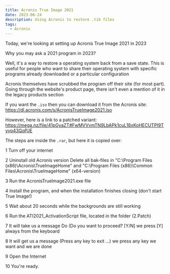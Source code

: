 ```yaml
---
title: Acronis True Image 2021
date: 2023-06-24
description: Using Acronis to restore .tib files
tags:
  - Acronis
---
```


Today, we're looking at setting up Acronis True Image 2021 in 2023

Why you may ask a 2021 program in 2023?

Well, it's a way to restore a operating system back from a save state.
This is useful for people who want to share their operating system with specific programs already downloaded or a particular configuration

Acronis themselves have scrubbed the program off their site (for most part).
Going through the website's product page, there isn't even a mention of it in the legacy products section

If you want the `.iso` then you can download it from the Acronis site: https://dl.acronis.com/s/AcronisTrueImage2021.iso

However, here is a link to a patched variant: 
https://mega.nz/file/41pGyaZT#FwMVVvmTN9LbAPk1cuL18xKoHECUTPI9Tyvp43QqPJE

The steps are inside the `.rar`, but here it is copied over:

<Badge>1</Badge> Turn off your internet

<Badge>2</Badge> Uninstall old Acronis version
Delete all bak-files in "C:\Program Files (x86)\Acronis\TrueImageHome\" and "C:\Program Files (x86)\Common Files\Acronis\TrueImageHome\" (x64-version)

<Badge>3</Badge> Run the AcronisTrueImage2021.exe file

<Badge>4</Badge> Install the program, and when the installation finishes closing (don't start True Image!)

<Badge>5</Badge> Wait about 20 seconds while the backgrounds are still working

<Badge>6</Badge> Run the ATI2021_ActivationScript file, located in the folder (2.Patch)

<Badge>7</Badge> It will take us a message Do (Do you want to proceed? [Y/N]
    we press [Y] always from the keyboard

<Badge>8</Badge> It will get us a message (Press any key to exit ...)
   we press any key we want and we are done

<Badge>9</Badge> Open the Internet

<Badge>10</Badge> You're ready.